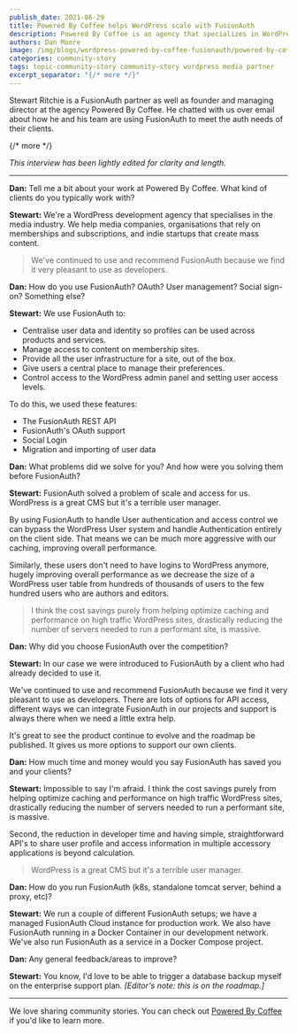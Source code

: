 ```yaml
---
publish_date: 2021-06-29 
title: Powered By Coffee helps WordPress scale with FusionAuth
description: Powered By Coffee is an agency that specializes in WordPress and helps organizations such as media companies with their subscription and membership models.
authors: Dan Moore
image: /img/blogs/wordpress-powered-by-coffee-fusionauth/powered-by-coffee-helps-wordpress-scale-with-fusionauth-header-image.png
categories: community-story
tags: topic-community-story community-story wordpress media partner
excerpt_separator: "{/* more */}"
---
```


Stewart Ritchie is a FusionAuth partner as well as founder and managing director at the agency Powered By Coffee. He chatted with us over email about how he and his team are using FusionAuth to meet the auth needs of their clients. 

{/* more */}

*This interview has been lightly edited for clarity and length.*

-------

**Dan:** Tell me a bit about your work at Powered By Coffee. What kind of clients do you typically work with?

**Stewart:** We're a WordPress development agency that specialises in the media industry. We help media companies, organisations that rely on memberships and subscriptions, and indie startups that create mass content.

> We've continued to use and recommend FusionAuth because we find it very pleasant to use as developers.  

**Dan:** How do you use FusionAuth? OAuth? User management? Social sign-on? Something else?

**Stewart:** We use FusionAuth to:

* Centralise user data and identity so profiles can be used across products and services.
* Manage access to content on membership sites.
* Provide all the user infrastructure for a site, out of the box.
* Give users a central place to manage their preferences.
* Control access to the WordPress admin panel and setting user access levels.

To do this, we used these features:
* The FusionAuth REST API
* FusionAuth's OAuth support
* Social Login
* Migration and importing of user data

**Dan:** What problems did we solve for you? And how were you solving them before FusionAuth?

**Stewart:** FusionAuth solved a problem of scale and access for us. WordPress is a great CMS but it's a terrible user manager.

By using FusionAuth to handle User authentication and access control we can bypass the WordPress User system and handle Authentication entirely on the client side. That means we can be much more aggressive with our caching, improving overall performance. 

Similarly, these users don't need to have logins to WordPress anymore, hugely improving overall performance as we decrease the size of a WordPress user table from hundreds of thousands of users to the few hundred users who are authors and editors.

> I think the cost savings purely from helping optimize caching and performance on high traffic WordPress sites, drastically reducing the number of servers needed to run a performant site, is massive.

**Dan:** Why did you choose FusionAuth over the competition?

**Stewart:** In our case we were introduced to FusionAuth by a client who had already decided to use it.

We've continued to use and recommend FusionAuth because we find it very pleasant to use as developers.  There are lots of options for API access, different ways we can integrate FusionAuth in our projects and support is always there when we need a little extra help.

It's great to see the product continue to evolve and the roadmap be published. It gives us more options to support our own clients.

**Dan:** How much time and money would you say FusionAuth has saved you and your clients?

**Stewart:** Impossible to say I'm afraid. I think the cost savings purely from helping optimize caching and performance on high traffic WordPress sites, drastically reducing the number of servers needed to run a performant site, is massive.

Second, the reduction in developer time and having simple, straightforward API's to share user profile and access information in multiple accessory applications is beyond calculation.

> WordPress is a great CMS but it's a terrible user manager.

**Dan:** How do you run FusionAuth (k8s, standalone tomcat server, behind a proxy, etc)?

**Stewart:** We run a couple of different FusionAuth setups; we have a managed FusionAuth Cloud instance for production work. We also have FusionAuth running in a Docker Container in our development network. We've also run FusionAuth as a service in a Docker Compose project.

**Dan:** Any general feedback/areas to improve?

**Stewart:** You know, I'd love to be able to trigger a database backup myself on the enterprise support plan. _[Editor's note: this is on the roadmap.]_

-------

We love sharing community stories. You can check out [Powered By Coffee](https://poweredbycoffee.co.uk/) if you'd like to learn more. 

